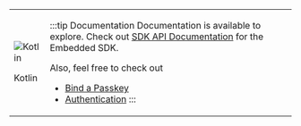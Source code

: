 
<table class='logoTable'>
<tr class='logoTr'>
<td class='logoTdLeft'>

![Kotlin](../../../static/img/logo-kotlin.svg)

Kotlin

</td>
<td class='logoTdRight'>

:::tip Documentation
Documentation is available to explore. Check out [SDK API Documentation](https://gobeyondidentity.github.io/bi-sdk-android/) for the Embedded SDK.

Also, feel free to check out
- [Bind a Passkey](#binding-a-passkey)
- [Authentication](#authentication)
:::

</td>
</tr>
</table>
